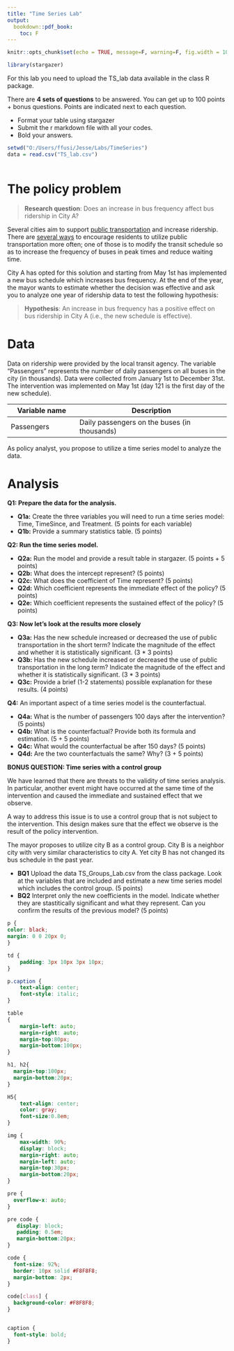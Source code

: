 ```yaml
---
title: "Time Series Lab"
output: 
  bookdown::pdf_book:
    toc: F
---
```



```r
knitr::opts_chunk$set(echo = TRUE, message=F, warning=F, fig.width = 10, fig.pos = 'H')
```

```r
library(stargazer)
```

For this lab you need to upload the TS_lab data available in the class R package. 

There are **4 sets of questions** to be answered. You can get up to 100 points + bonus questions. Points are indicated next to each question. 

* Format your table using stargazer 
* Submit the r markdown file with all your codes. 
* Bold your answers. 

```r

setwd("O:/Users/ffusi/Jesse/Labs/TimeSeries")
data = read.csv("TS_lab.csv")
 
```

# The policy problem

> **Research question**: 
> Does an increase in bus frequency affect bus ridership in City A? 

Several cities aim to support [public transportation](https://www.citylab.com/transportation/2017/10/how-seattle-bucked-a-national-trend-and-got-more-people-to-ride-the-bus/542958/) and increase ridership. There are [several ways](https://www.nationalexpresstransit.com/blog/5-creative-strategies-to-increase-public-transportation-ridership/) to encourage residents to utilize public transportation more often; one of those is to modify the transit schedule so as to increase the frequency of buses in peak times and reduce waiting time. 

City A has opted for this solution and starting from May 1st has implemented a new bus schedule which increases bus frequency. At the end of the year, the mayor wants to estimate whether the decision was effective and ask you to analyze one year of ridership data to test the following hypothesis: 

> **Hypothesis**: 
> An increase in bus frequency has a positive effect on bus ridership in City A (i.e., the new schedule is effective).

# Data

Data on ridership were provided by the local transit agency. The variable "Passengers" represents the number of daily passengers on all buses in the city (in thousands). Data were collected from January 1st to December 31st. The intervention was implemented on May 1st (day 121 is the first day of the new schedule). 

 **Variable name**       | **Description    **                                   
------------------------ | -----------------------------------------------------
Passengers               |Daily passengers on the buses (in thousands)                      

As policy analyst, you propose to utilize a time series model to analyze the data. 

# Analysis

**Q1: Prepare the data for the analysis.** 

* **Q1a:** Create the three variables you will need to run a time series model: Time, TimeSince, and Treatment. (5 points for each variable)
* **Q1b:** Provide a summary statistics table. (5 points)

**Q2: Run the time series model.** 

* **Q2a:** Run the model and provide a result table in stargazer. (5 points +  5 points)
* **Q2b:** What does the intercept represent? (5 points)
* **Q2c:** What does the coefficient of Time represent? (5 points)
* **Q2d:** Which coefficient represents the immediate effect of the policy? (5 points)
* **Q2e:** Which coefficient represents the sustained effect of the policy? (5 points)

**Q3: Now let's look at the results more closely**

* **Q3a:** Has the new schedule increased or decreased the use of public transportation in the short term? Indicate the magnitude of the effect and whether it is statistically significant. (3 * 3 points)
* **Q3b:** Has the new schedule increased or decreased the use of public transportation in the long term? Indicate the magnitude of the effect and whether it is statistically significant. (3 * 3 points)
* **Q3c:** Provide a brief (1-2 statements) possible explanation for these results. (4 points)

**Q4:** An important aspect of a time series model is the counterfactual. 

* **Q4a:** What is the number of passengers 100 days after the intervention? (5 points)
* **Q4b:** What is the counterfactual? Provide both its formula and estimation. (5 + 5 points)
* **Q4c:** What would the counterfactual be after 150 days? (5 points)
* **Q4d:** Are the two counterfactuals the same? Why? (3 + 5 points)

**BONUS QUESTION: Time series with a control group**

We have learned that there are threats to the validity of time series analysis. In particular, another event might have occurred at the same time of the intervention and caused the immediate and sustained effect that we observe. 

A way to address this issue is to use a control group that is not subject to the intervention. This design makes sure that the effect we observe is the result of the policy intervention. 

The mayor proposes to utilize city B as a control group. City B is a neighbor city with very similar characteristics to city A. Yet city B has not changed its bus schedule in the past year.

* **BQ1** Upload the data TS_Groups_Lab.csv from the class package. Look at the variables that are included and estimate a new time series model which includes the control group. (5 points)
* **BQ2** Interpret only the new coefficients in the model. Indicate whether they are stastitically significant and what they represent. Can you confirm the results of the previous model? (5 points)

```css
p {
color: black;
margin: 0 0 20px 0;
}

td {
    padding: 3px 10px 3px 10px;
}

p.caption {
    text-align: center;
    font-style: italic;
}

table
{ 
    margin-left: auto;
    margin-right: auto;
    margin-top:80px;
    margin-bottom:100px;
}

h1, h2{
  margin-top:100px;
  margin-bottom:20px;
}

H5{
    text-align: center;
    color: gray;
    font-size:0.8em;
}

img {
    max-width: 90%;
    display: block;
    margin-right: auto;
    margin-left: auto;
    margin-top:30px;
    margin-bottom:20px;
}

pre {
  overflow-x: auto;
}

pre code {
   display: block; 
   padding: 0.5em;
   margin-bottom:20px;
}

code {
  font-size: 92%;
  border: 10px solid #F8F8F8;
  margin-bottom: 2px;
}

code[class] {
  background-color: #F8F8F8;
}


caption {
  font-style: bold;
}

```